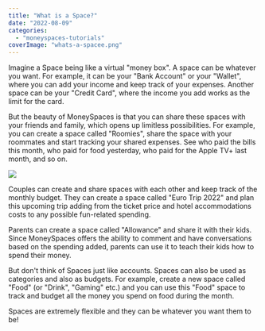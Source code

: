 ```yaml
---
title: "What is a Space?"
date: "2022-08-09"
categories: 
  - "moneyspaces-tutorials"
coverImage: "whats-a-spacee.png"
---
```


Imagine a Space being like a virtual "money box". A space can be whatever you want. For example, it can be your "Bank Account" or your "Wallet", where you can add your income and keep track of your expenses. Another space can be your "Credit Card", where the income you add works as the limit for the card.

But the beauty of MoneySpaces is that you can share these spaces with your friends and family, which opens up limitless possibilities. For example, you can create a space called "Roomies", share the space with your roommates and start tracking your shared expenses. See who paid the bills this month, who paid for food yesterday, who paid for the Apple TV+ last month, and so on.

![](images/spaces-513x1024.png)

Couples can create and share spaces with each other and keep track of the monthly budget. They can create a space called "Euro Trip 2022" and plan this upcoming trip adding from the ticket price and hotel accommodations costs to any possible fun-related spending.

Parents can create a space called "Allowance" and share it with their kids. Since MoneySpaces offers the ability to comment and have conversations based on the spending added, parents can use it to teach their kids how to spend their money.

But don't think of Spaces just like accounts. Spaces can also be used as categories and also as budgets. For example, create a new space called "Food" (or "Drink", "Gaming" etc.) and you can use this "Food" space to track and budget all the money you spend on food during the month.

Spaces are extremely flexible and they can be whatever you want them to be!
